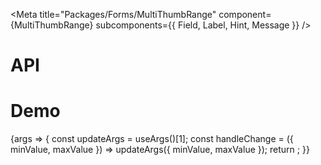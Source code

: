 
<Meta
  title="Packages/Forms/MultiThumbRange"
  component={MultiThumbRange}
  subcomponents={{ Field, Label, Hint, Message }}
/>

# API

<ArgsTable />

# Demo

<Canvas>
  <Story
    name="MultiThumbRange"
    args={{
      label: 'Label',
      isLabelRegular: false,
      isLabelHidden: false,
      hasHint: true,
      hint: 'Hint',
      hasMessage: true,
      message: 'Message'
    }}
    argTypes={{
      label: { name: 'children', table: { category: 'Label' } },
      isLabelRegular: { name: 'isRegular', table: { category: 'Label' } },
      isLabelHidden: { name: 'hidden', table: { category: 'Label' } },
      hint: { name: 'children', table: { category: 'Hint' } },
      message: { name: 'children', table: { category: 'Message' } },
      validation: {
        control: { type: 'radio', options: ['success', 'warning', 'error'] },
        table: { category: 'Message' }
      },
      hasHint: { name: 'Hint', table: { category: 'Story' } },
      hasMessage: { name: 'Message', table: { category: 'Story' } }
    }}
    parameters={{
      design: {
        allowFullscreen: true,
        type: 'figma',
        url: 'https://www.figma.com/file/6g87L4FdKZTA3knt3Rsfdx/Garden?node-id=103%3A20263'
      }
    }}
  >
    {args => {
      const updateArgs = useArgs()[1];
      const handleChange = ({ minValue, maxValue }) => updateArgs({ minValue, maxValue });
      return <MultiThumbRangeStory {...args} onChange={handleChange} />;
    }}
  </Story>
</Canvas>
